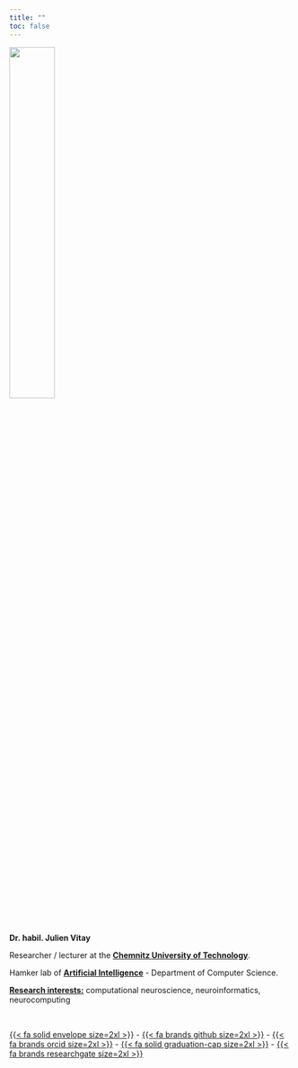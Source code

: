```yaml
---
title: ""
toc: false
---
```


:::: {.center}
![](img/trombine.jpg){width=40%}

::: {.title-line}
**Dr. habil. Julien Vitay**
:::

Researcher / lecturer at the [**Chemnitz University of Technology**](http://www.tu-chemnitz.de/).

Hamker lab of [**Artificial Intelligence**](http://www.tu-chemnitz.de/informatik/KI/) - Department of Computer Science.

[**Research interests:**](research.qmd) computational neuroscience, neuroinformatics, neurocomputing

<br>

[ {{< fa solid envelope size=2xl >}} ](mailto:julien.vitay@informatik.tu-chemnitz.de) - 
[ {{< fa brands github size=2xl >}} ](https://github.com/vitay) - 
[ {{< fa brands orcid size=2xl >}} ](https://orcid.org/0000-0001-5229-2349) - 
[ {{< fa solid graduation-cap size=2xl >}} ](https://scholar.google.com/citations?user=1t5zJncAAAAJ)
 - 
[ {{< fa brands researchgate size=2xl >}} ](https://www.researchgate.net/profile/Julien-Vitay)



::::

